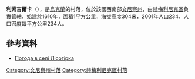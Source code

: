 {{coord|49|45|33|N|27|54|11|E|scale:30000|display=title}}

'''利索吉爾卡'''（{{lang-uk|Лісогірка}}），是[[烏克蘭|烏克蘭]]的村落，位於該國西南部[[文尼察州|文尼察州]]，由[[赫梅利尼克區|赫梅利尼克區]]負責管轄，始建於1610年，面積1平方公里，海拔高度304米，2001年人口234，人口密度每平方公里234人。

==參考資料==
* [http://weather.in.ua/ua/vinnickaja/13670 Погода в селі Лісогірка] {{Wayback|url=http://weather.in.ua/ua/vinnickaja/13670 |date=20111220082750 }}

[[Category:文尼察州村落|Category:文尼察州村落]]
[[Category:赫梅利尼克區村落|Category:赫梅利尼克區村落]]


{{Vinnytsia-geo-stub}}